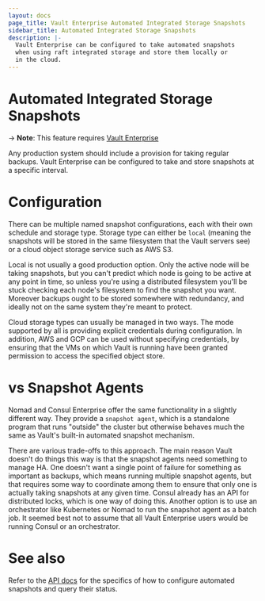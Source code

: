 ```yaml
---
layout: docs
page_title: Vault Enterprise Automated Integrated Storage Snapshots
sidebar_title: Automated Integrated Storage Snapshots
description: |-
  Vault Enterprise can be configured to take automated snapshots
  when using raft integrated storage and store them locally or
  in the cloud.
---
```


# Automated Integrated Storage Snapshots

-> **Note**: This feature requires [Vault Enterprise](https://www.hashicorp.com/products/vault/)

Any production system should include a provision for taking regular backups.
Vault Enterprise can be configured to take and store snapshots at a specific
interval.

# Configuration

There can be multiple named snapshot configurations, each with their own schedule
and storage type.  Storage type can either be `local` (meaning the snapshots will
be stored in the same filesystem that the Vault servers see) or a cloud object
storage service such as AWS S3.

Local is not usually a good production option.  Only the active node will be
taking snapshots, but you can't predict which node is going to be active at
any point in time, so unless you're using a distributed filesystem you'll
be stuck checking each node's filesystem to find the snapshot you want.  Moreover
backups ought to be stored somewhere with redundancy, and ideally not on the
same system they're meant to protect.

Cloud storage types can usually be managed in two ways.  The mode supported by
all is providing explicit credentials during configuration.  In addition, AWS
and GCP can be used without specifying credentials, by ensuring that the VMs on
which Vault is running have been granted permission to access the specified
object store.

# vs Snapshot Agents

Nomad and Consul Enterprise offer the same functionality in a slightly different way.
They provide a `snapshot agent`, which is a standalone program that runs
"outside" the cluster but otherwise behaves much the same as Vault's built-in
automated snapshot mechanism.

There are various trade-offs to this approach.  The main reason Vault doesn't
do things this way is that the snapshot agents need something to manage HA.
One doesn't want a single point of failure for something as important
as backups, which means running multiple snapshot agents, but that requires some
way to coordinate among them to ensure that only one is actually taking snapshots
at any given time.  Consul already has an API for distributed locks, which is
one way of doing this.  Another option is to use an orchestrator like Kubernetes
or Nomad to run the snapshot agent as a batch job.  It seemed best not to assume
that all Vault Enterprise users would be running Consul or an orchestrator.

# See also

Refer to the [API docs](/api-docs/system/storage/raftautosnapshots) for the specifics
of how to configure automated snapshots and query their status.

